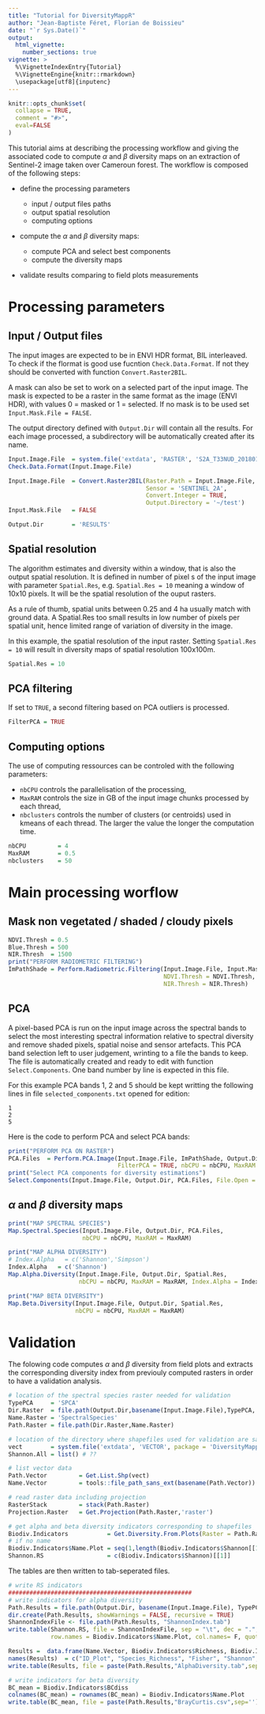 ```yaml
---
title: "Tutorial for DiversityMappR"
author: "Jean-Baptiste Féret, Florian de Boissieu"
date: "`r Sys.Date()`"
output: 
  html_vignette:
    number_sections: true
vignette: >
  %\VignetteIndexEntry{Tutorial}
  %\VignetteEngine{knitr::rmarkdown}
  \usepackage[utf8]{inputenc}
---
```


```r
knitr::opts_chunk$set(
  collapse = TRUE,
  comment = "#>",
  eval=FALSE
)
```


This tutorial aims at describing the processing workflow and giving the associated code to compute $\alpha$ and $\beta$ diversity maps on an extraction of Sentinel-2 image taken over Cameroun forest. The workflow is composed of the following steps:

* define the processing parameters

    * input / output files paths
    * output spatial resolution
    * computing options
    
* compute the $\alpha$ and $\beta$ diversity maps:
    * compute PCA and select best components
    * compute the diversity maps
    
* validate results comparing to field plots measurements



# Processing parameters

## Input / Output files
The input images are expected to be in ENVI HDR format, BIL interleaved. To check if the flormat is good use fucntion `Check.Data.Format`.
If not they should be converted with function `Convert.Raster2BIL`.

A mask can also be set to work on a selected part of the input image. The mask is expected to be a raster in the same format as the image (ENVI HDR), with values 0 = masked or 1 = selected. If no mask is to be used set `Input.Mask.File = FALSE`.

The output directory defined with `Output.Dir` will contain all the results. For each image processed, a subdirectory will be automatically created after its name.


```r
Input.Image.File  = system.file('extdata', 'RASTER', 'S2A_T33NUD_20180104_Subset', package = 'DiversityMappR')
Check.Data.Format(Input.Image.File)

Input.Image.File  = Convert.Raster2BIL(Raster.Path = Input.Image.File,
                                       Sensor = 'SENTINEL_2A',
                                       Convert.Integer = TRUE,
                                       Output.Directory = '~/test')
Input.Mask.File   = FALSE

Output.Dir        = 'RESULTS'
```


## Spatial resolution
The algorithm estimates \alpha and \beta diversity within a window, that is also the output spatial resolution. It is defined in number of pixel s of the input image with parameter `Spatial.Res`, e.g. `Spatial.Res = 10` meaning a window of 10x10 pixels. It will be the spatial resolution of the ouput rasters.

As a rule of thumb, spatial units between 0.25 and 4 ha usually match with ground data.
A Spatial.Res too small results in low number of pixels per spatial unit, hence limited range of variation of diversity in the image.

In this example, the spatial resolution of the input raster. Setting `Spatial.Res = 10` will result in diversity maps of spatial resolution 100x100m.

```r
Spatial.Res = 10
```

## PCA filtering
If set to `TRUE`, a second filtering based on PCA outliers is processed.

```r
FilterPCA = TRUE
```

## Computing options
The use of computing ressources can be controled with the following parameters: 

* `nbCPU` controls the parallelisation of the processing,
* `MaxRAM` controls the size in GB of the input image chunks processed by each thread,
* `nbclusters` controls the number of clusters (or centroids) used in kmeans of each thread. The larger the value the longer the computation time.

```r
nbCPU         = 4
MaxRAM        = 0.5
nbclusters    = 50
```

# Main processing worflow
## Mask non vegetated / shaded / cloudy pixels

```r
NDVI.Thresh = 0.5
Blue.Thresh = 500
NIR.Thresh  = 1500
print("PERFORM RADIOMETRIC FILTERING")
ImPathShade = Perform.Radiometric.Filtering(Input.Image.File, Input.Mask.File, Output.Dir,
                                            NDVI.Thresh = NDVI.Thresh, Blue.Thresh = Blue.Thresh,
                                            NIR.Thresh = NIR.Thresh)
```

## PCA
A pixel-based PCA is run on the input image across the spectral bands to select the most interesting spectral information relative to spectral diversity and remove shaded pixels, spatial noise and sensor artefacts. This PCA band selection left to user judgement, wrinting to a file the bands to keep. The file is automatically created and ready to edit with function `Select.Components`. One band number by line is expected in this file. 

For this example PCA bands 1, 2 and 5 should be kept writting the following lines in file `selected_components.txt` opened for edition:
```
1
2
5
```

Here is the code to perform PCA and select PCA bands:

```r
print("PERFORM PCA ON RASTER")
PCA.Files  = Perform.PCA.Image(Input.Image.File, ImPathShade, Output.Dir,
                               FilterPCA = TRUE, nbCPU = nbCPU, MaxRAM = MaxRAM)
print("Select PCA components for diversity estimations")
Select.Components(Input.Image.File, Output.Dir, PCA.Files, File.Open = TRUE)
```

## $\alpha$ and $\beta$ diversity maps

```r
print("MAP SPECTRAL SPECIES")
Map.Spectral.Species(Input.Image.File, Output.Dir, PCA.Files,
                     nbCPU = nbCPU, MaxRAM = MaxRAM)

print("MAP ALPHA DIVERSITY")
# Index.Alpha   = c('Shannon','Simpson')
Index.Alpha   = c('Shannon')
Map.Alpha.Diversity(Input.Image.File, Output.Dir, Spatial.Res,
                    nbCPU = nbCPU, MaxRAM = MaxRAM, Index.Alpha = Index.Alpha)

print("MAP BETA DIVERSITY")
Map.Beta.Diversity(Input.Image.File, Output.Dir, Spatial.Res,
                   nbCPU = nbCPU, MaxRAM = MaxRAM)
```

# Validation
The folowing code computes $\alpha$ and $\beta$ diversity from field plots and extracts the corresponding diversity index from previouly computed rasters in order to have a validation analysis.

```r
# location of the spectral species raster needed for validation
TypePCA     = 'SPCA'
Dir.Raster  = file.path(Output.Dir,basename(Input.Image.File),TypePCA,'SpectralSpecies')
Name.Raster = 'SpectralSpecies'
Path.Raster = file.path(Dir.Raster,Name.Raster)

# location of the directory where shapefiles used for validation are saved
vect        = system.file('extdata', 'VECTOR', package = 'DiversityMappR')
Shannon.All = list() # ??

# list vector data
Path.Vector         = Get.List.Shp(vect)
Name.Vector         = tools::file_path_sans_ext(basename(Path.Vector))

# read raster data including projection
RasterStack         = stack(Path.Raster)
Projection.Raster   = Get.Projection(Path.Raster,'raster')

# get alpha and beta diversity indicators corresponding to shapefiles
Biodiv.Indicators           = Get.Diversity.From.Plots(Raster = Path.Raster, Plots = Path.Vector,NbClusters = nbclusters)
# if no name
Biodiv.Indicators$Name.Plot = seq(1,length(Biodiv.Indicators$Shannon[[1]]),by = 1)
Shannon.RS                  = c(Biodiv.Indicators$Shannon)[[1]]
```

The tables are then written to tab-seperated files.

```r
# write RS indicators
####################################################
# write indicators for alpha diversity
Path.Results = file.path(Output.Dir, basename(Input.Image.File), TypePCA, 'VALIDATION')
dir.create(Path.Results, showWarnings = FALSE, recursive = TRUE)
ShannonIndexFile <- file.path(Path.Results, "ShannonIndex.tab")
write.table(Shannon.RS, file = ShannonIndexFile, sep = "\t", dec = ".", na = " ", 
            row.names = Biodiv.Indicators$Name.Plot, col.names= F, quote=FALSE)

Results =  data.frame(Name.Vector, Biodiv.Indicators$Richness, Biodiv.Indicators$Fisher,                                Biodiv.Indicators$Shannon, Biodiv.Indicators$Simpson)
names(Results)  = c("ID_Plot", "Species_Richness", "Fisher", "Shannon", "Simpson")
write.table(Results, file = paste(Path.Results,"AlphaDiversity.tab",sep=''), sep="\t", dec=".",               na=" ", row.names = F, col.names= T,quote=FALSE)

# write indicators for beta diversity
BC_mean = Biodiv.Indicators$BCdiss
colnames(BC_mean) = rownames(BC_mean) = Biodiv.Indicators$Name.Plot
write.table(BC_mean, file = paste(Path.Results,"BrayCurtis.csv",sep=''), sep="\t", dec=".", na=" ", row.names = F, col.names= T,quote=FALSE)

```

